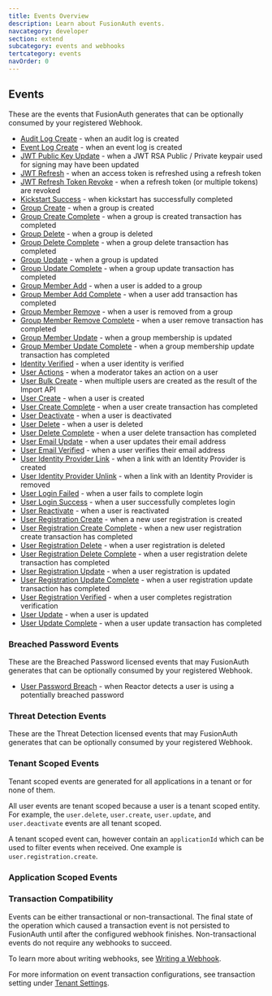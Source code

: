 ```yaml
---
title: Events Overview
description: Learn about FusionAuth events.
navcategory: developer
section: extend
subcategory: events and webhooks
tertcategory: events
navOrder: 0
---
```



## Events

These are the events that FusionAuth generates that can be optionally consumed by your registered Webhook.

* [Audit Log Create](/docs/extend/events-and-webhooks/events/audit-log-create) - when an audit log is created
* [Event Log Create](/docs/extend/events-and-webhooks/events/event-log-create) - when an event log is created
* [JWT Public Key Update](/docs/extend/events-and-webhooks/events/jwt-public-key-update) - when a JWT RSA Public / Private keypair used for signing may have been updated
* [JWT Refresh](/docs/extend/events-and-webhooks/events/jwt-refresh) - when an access token is refreshed using a refresh token
* [JWT Refresh Token Revoke](/docs/extend/events-and-webhooks/events/jwt-refresh-token-revoke) - when a refresh token (or multiple tokens) are revoked
* [Kickstart Success](/docs/extend/events-and-webhooks/events/kickstart-success) - when kickstart has successfully completed
* [Group Create](/docs/extend/events-and-webhooks/events/group-create) - when a group is created
* [Group Create Complete](/docs/extend/events-and-webhooks/events/group-create-complete) - when a group is created transaction has completed
* [Group Delete](/docs/extend/events-and-webhooks/events/group-delete) - when a group is deleted
* [Group Delete Complete](/docs/extend/events-and-webhooks/events/group-delete-complete) - when a group delete transaction has completed
* [Group Update](/docs/extend/events-and-webhooks/events/group-update) - when a group is updated
* [Group Update Complete](/docs/extend/events-and-webhooks/events/group-update-complete) - when a group update transaction has completed
* [Group Member Add](/docs/extend/events-and-webhooks/events/group-member-add) - when a user is added to a group
* [Group Member Add Complete](/docs/extend/events-and-webhooks/events/group-member-add-complete) - when a user add transaction has completed
* [Group Member Remove](/docs/extend/events-and-webhooks/events/group-member-remove) - when a user is removed from a group
* [Group Member Remove Complete](/docs/extend/events-and-webhooks/events/group-member-remove-complete) - when a user remove transaction has completed
* [Group Member Update](/docs/extend/events-and-webhooks/events/group-member-update) - when a group membership is updated
* [Group Member Update Complete](/docs/extend/events-and-webhooks/events/group-member-update-complete) - when a group membership update transaction has completed
* [Identity Verified](/docs/extend/events-and-webhooks/events/identity-verified) - when a user identity is verified
* [User Actions](/docs/extend/events-and-webhooks/events/user-actions) - when a moderator takes an action on a user
* [User Bulk Create](/docs/extend/events-and-webhooks/events/user-bulk-create) - when multiple users are created as the result of the Import API
* [User Create](/docs/extend/events-and-webhooks/events/user-create) - when a user is created
* [User Create Complete](/docs/extend/events-and-webhooks/events/user-create-complete) - when a user create transaction has completed
* [User Deactivate](/docs/extend/events-and-webhooks/events/user-deactivate) - when a user is deactivated
* [User Delete](/docs/extend/events-and-webhooks/events/user-delete) - when a user is deleted
* [User Delete Complete](/docs/extend/events-and-webhooks/events/user-delete-complete) - when a user delete transaction has completed
* [User Email Update](/docs/extend/events-and-webhooks/events/user-email-update) - when a user updates their email address
* [User Email Verified](/docs/extend/events-and-webhooks/events/user-email-verified) - when a user verifies their email address
* [User Identity Provider Link](/docs/extend/events-and-webhooks/events/user-identity-provider-link) - when a link with an Identity Provider is created
* [User Identity Provider Unlink](/docs/extend/events-and-webhooks/events/user-identity-provider-unlink) - when a link with an Identity Provider is removed
* [User Login Failed](/docs/extend/events-and-webhooks/events/user-login-failed) - when a user fails to complete login
* [User Login Success](/docs/extend/events-and-webhooks/events/user-login-success) - when a user successfully completes login
* [User Reactivate](/docs/extend/events-and-webhooks/events/user-reactivate) - when a user is reactivated
* [User Registration Create](/docs/extend/events-and-webhooks/events/user-registration-create) - when a new user registration is created
* [User Registration Create Complete](/docs/extend/events-and-webhooks/events/user-registration-create-complete) - when a new user registration create transaction has completed
* [User Registration Delete](/docs/extend/events-and-webhooks/events/user-registration-delete) - when a user registration is deleted
* [User Registration Delete Complete](/docs/extend/events-and-webhooks/events/user-registration-delete-complete) - when a user registration delete transaction has completed
* [User Registration Update](/docs/extend/events-and-webhooks/events/user-registration-update) - when a user registration is updated
* [User Registration Update Complete](/docs/extend/events-and-webhooks/events/user-registration-update-complete) - when a user registration update transaction has completed
* [User Registration Verified](/docs/extend/events-and-webhooks/events/user-registration-verified) - when a user completes registration verification
* [User Update](/docs/extend/events-and-webhooks/events/user-update) - when a user is updated
* [User Update Complete](/docs/extend/events-and-webhooks/events/user-update-complete) - when a user update transaction has completed

### Breached Password Events

These are the Breached Password licensed events that may FusionAuth generates that can be optionally consumed by your registered Webhook.

<PremiumPlanBlurb />

* [User Password Breach](../events/user-password-breach) - when Reactor detects a user is using a potentially breached password

### Threat Detection Events

These are the Threat Detection licensed events that may FusionAuth generates that can be optionally consumed by your registered Webhook.

<EnterprisePlanBlurb />

<ListAdvancedThreatDetectionWebhooks />

### Tenant Scoped Events

Tenant scoped events are generated for all applications in a tenant or for none of them.

All user events are tenant scoped because a user is a tenant scoped entity. For example, the `user.delete`, `user.create`, `user.update`, and `user.deactivate` events are all tenant scoped.

A tenant scoped event can, however contain an `applicationId` which can be used to filter events when received. One example is `user.registration.create`.

### Application Scoped Events

<ApplicationWebhooksWarning />

### Transaction Compatibility

Events can be either transactional or non-transactional. The final state of the operation which caused a transaction event is not persisted to FusionAuth until after the configured webhook finishes. Non-transactional events do not require any webhooks to succeed.

To learn more about writing webhooks, see [Writing a Webhook](../writing-a-webhook#calling-fusionauth-apis-in-webhooks).

For more information on event transaction configurations, see <InlineField>transaction setting</InlineField> under [Tenant Settings](/docs/extend/events-and-webhooks#tenant-settings).
